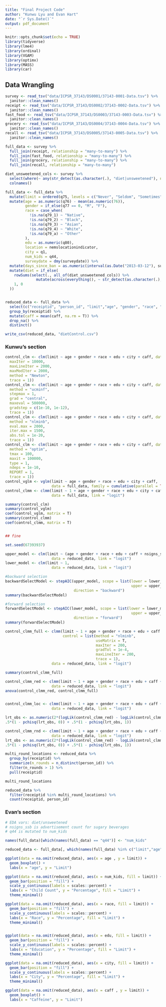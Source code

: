 ```yaml
---
title: "Final Project Code"
author: "Kunwu Lyu and Evan Hart"
date: "`r Sys.Date()`"
output: pdf_document
---
```


```r
knitr::opts_chunk$set(echo = TRUE)
library(tidyverse)
library(lme4)
library(ordinal)
library(VGAM)
library(optimx)
library(MASS)
library(car)
```

## Data Wrangling

```r
survey <- read_tsv("data/ICPSR_37143/DS0001/37143-0001-Data.tsv") %>%
  janitor::clean_names()
receipt <- read_tsv("data/ICPSR_37143/DS0002/37143-0002-Data.tsv") %>%
  janitor::clean_names()
fast_food <- read_tsv("data/ICPSR_37143/DS0003/37143-0003-Data.tsv") %>%
  janitor::clean_names()
grocery <- read_tsv("data/ICPSR_37143/DS0004/37143-0004-Data.tsv") %>%
  janitor::clean_names()
recall <- read_tsv("data/ICPSR_37143/DS0005/37143-0005-Data.tsv") %>%
  janitor::clean_names()

full_data <- survey %>%
  full_join(receipt, relationship = "many-to-many") %>%  
  full_join(fast_food, relationship = "many-to-many") %>%
  full_join(grocery, relationship = "many-to-many") %>%
  full_join(recall, relationship = "many-to-many") 

diet_unsweetened_cols <- survey %>%
  select(where(~ any(str_detect(as.character(.), "diet|unsweetened"), na.rm = TRUE))) %>%
  colnames()

full_data <- full_data %>% 
  mutate(limit = ordered(q75, levels = c("Never", "Seldom", "Sometimes", "Often", "Always"))) %>% 
  mutate(age = as.numeric(q76) - mean(as.numeric(76)),
         gender = if_else(q77 == 0, "M", "F"),
         race = case_when(
           !is.na(q79_1) ~ "Native",
           !is.na(q79_2) ~ "Black",
           !is.na(q79_3) ~ "Asian",
           !is.na(q79_4) ~ "White",
           !is.na(q79_a) ~ "Other"
         ),
         edu = as.numeric(q80),
         location = nemslocationindicator,
         city = q1,
         num_kids = q44,
         surveydate = dmy(surveydate)) %>%
  mutate(days_since_ban = as.numeric(interval(as.Date("2013-03-12"), surveydate) / days(1))) %>% 
  mutate(diet = if_else(
    rowSums(select(., all_of(diet_unsweetened_cols)) %>% 
              mutate(across(everything(), ~ str_detect(as.character(.), "diet|unsweetened"))), na.rm = TRUE) >= 1, 
    1, 0
  ))


reduced_data <- full_data %>% 
  select(c("receiptid", "person_id", "limit","age", "gender", "race", "edu", "city", "caff", "location", "round", "nsigns_ssb", "num_kids", "diet", "surveydate", "days_since_ban", "")) %>%
  group_by(receiptid) %>% 
  mutate(caff = mean(caff, na.rm = T)) %>% 
  drop_na() %>% 
  distinct()

write_csv(reduced_data, "dietControl.csv")
```


### Kunwu's section

```r
control_clm <- clm(limit ~ age + gender + race + edu + city + caff, data = full_data, control = list(
  maxIter = 10000, 
  maxLineIter = 2000, 
  maxModIter = 2000, 
  method = "Newton", 
  trace = 1))
control_clm <- clm(limit ~ age + gender + race + edu + city + caff, data = full_data, control = list(
  method = "ucminf",
  stepmax = 1,
  grad = "central",
  maxeval = 500000,
  gradstep = c(1e-10, 1e-12),
  trace = 1))
control_clm <- clm(limit ~ age + gender + race + edu + city + caff, data = full_data, control = list(
  method = "nlminb",
  eval.max = 2000,
  iter.max = 1500,
  abs.tol = 1e-20,
  trace = 1))
control_clm <- clm(limit ~ age + gender + race + edu + city + caff, data = full_data, control = list(
  method = "optim",
  tmax = 100,
  maxit = 100000,
  type = 1,
  ndeps = 1e-10,
  REPORT = 1,
  trace = 1))
control_vglm <- vglm(limit ~ age + gender + race + edu + city + caff, 
                     data = full_data, family = cumulative(parallel = TRUE))
control_clmm <- clmm(limit ~ 1 + age + gender + race + edu + city + caff + (1 | location) + (1 | round), control = list(trace = 1),
                     data = full_data, link = "logit")

summary(control_clm)
summary(control_vglm)
coef(control_vglm, matrix = T)
summary(control_clmm)
coef(control_clmm, matrix = T)


## fine
```


```r
set.seed(67393937)

upper_model <- clm(limit ~ (age + gender + race + edu + caff + nsigns_ssb + num_kids + diet + days_since_ban)^2,
                     data = reduced_data, link = "logit")
lower_model <- clm(limit ~ 1, 
                     data = reduced_data, link = "logit")

#backward selection
backwardSelectModel <- stepAIC(upper_model, scope = list(lower = lower_model,
                                                         upper = upper_model),
                               direction = "backward")
summary(backwardSelectModel)

#forward selection
forwardSelectModel <- stepAIC(lower_model, scope = list(lower = lower_model, 
                                                         upper = upper_model),
                               direction = "forward")
summary(forwardSelectModel)
```


```r
control_clmm_full <- clmm(limit ~ 1 + age + gender + race + edu + caff + nsigns_ssb + num_kids + diet + days_since_ban + (1 | location) + (1 | round), 
                          control = list(method = "nlminb",
                                         useMatrix = T,
                                         maxIter = 200, 
                                         gradTol = 1e-4, 
                                         maxLineIter = 200,
                                         trace = 1),
                     data = reduced_data, link = "logit")

summary(control_clmm_full)

control_clmm_red <- clmm(limit ~ 1 + age + gender + race + edu + caff + nsigns_ssb + num_kids + (1 | location) + (1 | round), control = list(trace = 1),
                     data = reduced_data, link = "logit")
anova(control_clmm_red, control_clmm_full)


control_clmm_loc <- clmm(limit ~ 1 + age + gender + race + edu + caff + nsigns_ssb + num_kids + (1 | location), control = list(trace = 1),
                     data = reduced_data, link = "logit")

lrt_obs <- as.numeric(2*(logLik(control_clmm_red) - logLik(control_clmm_loc)))
.5*(1 - pchisq(lrt_obs, 0)) + .5*(1 - pchisq(lrt_obs, 1))

control_clmm_rnd <- clmm(limit ~ 1 + age + gender + race + edu + caff + nsigns_ssb + num_kids + (1 | round), control = list(trace = 1),
                     data = reduced_data, link = "logit")
lrt_obs <- as.numeric(2*(logLik(control_clmm_red) - logLik(control_clmm_rnd)))
.5*(1 - pchisq(lrt_obs, 0)) + .5*(1 - pchisq(lrt_obs, 1))

multi_round_locations <- reduced_data %>%
  group_by(receiptid) %>% 
  summarize(n_rounds = n_distinct(person_id)) %>% 
  filter(n_rounds > 1) %>%
  pull(receiptid)

multi_round_locations

reduced_data %>%
  filter(receiptid %in% multi_round_locations) %>%
  count(receiptid, person_id)
```



### Evan's section

```r
# EDA vars: diet/unsweetened
# nsigns_ssb is advertisement count for sugary beverages
# q44 is mutated to num_kids

names(full_data)[which(names(full_data) == "q44")] <- "num_kids"

reduced_data <- full_data[, which(names(full_data) %in% c("limit","age", "gender", "race", "edu", "city", "caff", "location", "round", "nsigns_ssb", "num_kids"))]


```

```r
ggplot(data = na.omit(reduced_data), aes(x = age , y = limit)) + 
  geom_boxplot() +
  labs(x = "age", y = "Limit")

ggplot(data = na.omit(reduced_data), aes(x = num_kids, fill = limit)) +
  geom_bar(position = "fill") + 
  scale_y_continuous(labels = scales::percent) + 
  labs(x = "Child Count", y = "Percentage", fill = "Limit") +
  theme_minimal()

ggplot(data = na.omit(reduced_data), aes(x = race, fill = limit)) +
  geom_bar(position = "fill") + 
  scale_y_continuous(labels = scales::percent) + 
  labs(x = "Race", y = "Percentage", fill = "Limit") +
  theme_minimal()


ggplot(data = na.omit(reduced_data), aes(x = edu, fill = limit)) +
  geom_bar(position = "fill") + 
  scale_y_continuous(labels = scales::percent) + 
  labs(x = "Education", y = "Percentage", fill = "Limit") +
  theme_minimal()

ggplot(data = na.omit(reduced_data), aes(x = city, fill = limit)) +
  geom_bar(position = "fill") + 
  scale_y_continuous(labels = scales::percent) + 
  labs(x = "City", y = "Percentage", fill = "Limit") +
  theme_minimal()

ggplot(data = na.omit(reduced_data), aes(x = caff , y = limit)) + 
  geom_boxplot() +
  labs(x = "Caffeine", y = "Limit")
```





